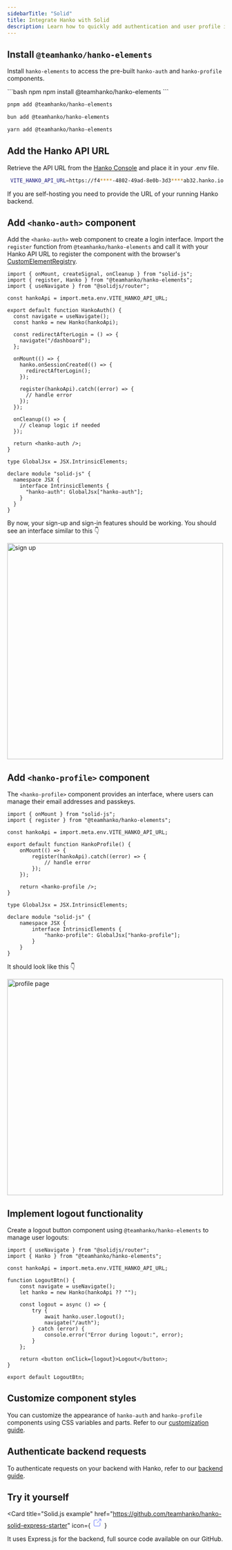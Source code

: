 ```yaml
---
sidebarTitle: "Solid"
title: Integrate Hanko with Solid
description: Learn how to quickly add authentication and user profile in your Solid app using Hanko.
---
```



<FrontendIntegrationAbout/>

## Install `@teamhanko/hanko-elements`

Install `hanko-elements` to access the pre-built `hanko-auth` and `hanko-profile` components.

<CodeGroup>
```bash npm
npm install @teamhanko/hanko-elements
```

```bash pnpm
pnpm add @teamhanko/hanko-elements
```

```bash bun
bun add @teamhanko/hanko-elements
```

```bash yarn
yarn add @teamhanko/hanko-elements
```

</CodeGroup>

## Add the Hanko API URL

Retrieve the API URL from the [Hanko Console](https://cloud.hanko.io/) and place it in your .env file.

```sh .env
 VITE_HANKO_API_URL=https://f4****-4802-49ad-8e0b-3d3****ab32.hanko.io
```

<Note>
  If you are self-hosting you need to provide the URL of your running Hanko
  backend.
</Note>

## Add `<hanko-auth>` component

Add the `<hanko-auth>` web component to create a login interface. Import the `register` function from `@teamhanko/hanko-elements` and call it with your Hanko API URL to register the component with the browser's [CustomElementRegistry](https://developer.mozilla.org/de/docs/Web/API/CustomElementRegistry).

```tsx components/HankoAuth.tsx
import { onMount, createSignal, onCleanup } from "solid-js";
import { register, Hanko } from "@teamhanko/hanko-elements";
import { useNavigate } from "@solidjs/router";

const hankoApi = import.meta.env.VITE_HANKO_API_URL;

export default function HankoAuth() {
  const navigate = useNavigate();
  const hanko = new Hanko(hankoApi);

  const redirectAfterLogin = () => {
    navigate("/dashboard");
  };

  onMount(() => {
    hanko.onSessionCreated(() => {
      redirectAfterLogin();
    });

    register(hankoApi).catch((error) => {
      // handle error
    });
  });

  onCleanup(() => {
    // cleanup logic if needed
  });

  return <hanko-auth />;
}

type GlobalJsx = JSX.IntrinsicElements;

declare module "solid-js" {
  namespace JSX {
    interface IntrinsicElements {
      "hanko-auth": GlobalJsx["hanko-auth"];
    }
  }
}
```

By now, your sign-up and sign-in features should be working. You should see an interface similar to this 👇

<Frame>
<img src="/images/fullstack-guide/next-one.png" alt="sign up" width="500" style={{ borderRadius: '0.5rem' }}/>
</Frame>

## Add `<hanko-profile>` component

The `<hanko-profile>` component provides an interface, where users can manage their email addresses and passkeys.

```tsx components/HankoProfile.tsx
import { onMount } from "solid-js";
import { register } from "@teamhanko/hanko-elements";

const hankoApi = import.meta.env.VITE_HANKO_API_URL;

export default function HankoProfile() {
    onMount(() => {
        register(hankoApi).catch((error) => {
            // handle error
        });
    });

    return <hanko-profile />;
}

type GlobalJsx = JSX.IntrinsicElements;

declare module "solid-js" {
    namespace JSX {
        interface IntrinsicElements {
            "hanko-profile": GlobalJsx["hanko-profile"];
        }
    }
}
```

It should look like this 👇

<Frame>
<img
src="/images/fullstack-guide/next-two.png"
alt="profile page"
width="500"
style={{ borderRadius: '0.5rem' }}
/>
</Frame>

## Implement logout functionality

Create a logout button component using `@teamhanko/hanko-elements` to manage user logouts:

```tsx components/LogoutButton.tsx
import { useNavigate } from "@solidjs/router";
import { Hanko } from "@teamhanko/hanko-elements";

const hankoApi = import.meta.env.VITE_HANKO_API_URL;

function LogoutBtn() {
    const navigate = useNavigate();
    let hanko = new Hanko(hankoApi ?? "");

    const logout = async () => {
        try {
            await hanko.user.logout();
            navigate("/auth");
        } catch (error) {
            console.error("Error during logout:", error);
        }
    };

    return <button onClick={logout}>Logout</button>;
}

export default LogoutBtn;
```

## Customize component styles

You can customize the appearance of `hanko-auth` and `hanko-profile` components using CSS variables and parts. Refer to our [customization guide](/guides/hanko-elements/customize-appearance).


## Authenticate backend requests

To authenticate requests on your backend with Hanko, refer to our [backend guide](/quickstarts/backend).

## Try it yourself


<Card
  title="Solid.js example"
  href="https://github.com/teamhanko/hanko-solid-express-starter"
  icon={
    <svg
      xmlns="http://www.w3.org/2000/svg"
      className="icon icon-tabler icon-tabler-external-link"
      width="24"
      height="24"
      viewBox="0 0 24 24"
      strokeWidth="2"
      stroke="#5465FF"
      fill="none"
      strokeLinecap="round"
      strokeLinejoin="round"
    >
      <path stroke="none" d="M0 0h24v24H0z" fill="none"></path>
      <path d="M12 6h-6a2 2 0 0 0 -2 2v10a2 2 0 0 0 2 2h10a2 2 0 0 0 2 -2v-6"></path>
      <path d="M11 13l9 -9"></path>
      <path d="M15 4h5v5"></path>
    </svg>
  }
>
  It uses Express.js for the backend, full source code available on our GitHub.
</Card>
